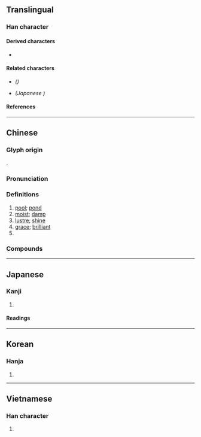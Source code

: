 {{also|泽}}
{{character info/new}}
==Translingual==
{{Han simplified forms|澤|沢|泽}}

===Han character===
{{Han char|rn=85|rad=水|as=13|sn=16|four=36141|canj=EWLJ|ids=⿰氵睪}}

====Derived characters====
* {{l|mul|[[䕪]], [[𫕵]]}}

====Related characters====
* {{l|mul|[[泽]]}} ''({{w|Simplified Chinese}})''
* {{l|mul|[[沢]]}} ''(Japanese {{w|shinjitai}})''

====References====
{{Han ref|kx=0652.440|dkj=18383|dj=1062.320|hdz=31757.010|uh=6FA4}}

----

==Chinese==
{{zh-forms|s=泽|alt=沢}}

===Glyph origin===
{{Han etym}}
{{Han compound|水|睪|c1=s|c2=p|t1=water|ls=psc}}.

===Pronunciation===
{{zh-pron
|m=zé
|c=zaak6
|h=pfs=chhe̍t
|md=dĕk
|mn=qz:tia̍k/tw,xm,zz:te̍k
|mn-t=zêg8
|w=5zaq,5zeq
|w_note=5zaq - vernacular (e.g. {{zh-l|*盛澤}}); 5zeq - literary
|mc=y
|oc=y
|cat=n,a,pn
}}

===Definitions===
{{zh-hanzi}}

# [[pool]]; [[pond]]
# [[moist]]; [[damp]]
# [[lustre]]; [[shine]]
# [[grace]]; [[brilliant]]
# {{surname|zh}}

===Compounds===
{{zh-der|一親芳澤|尺澤|彭澤|悅澤|先澤|凱澤|天澤|川澤|同袍同澤|三江七澤|惠澤|威澤|恩澤|德澤|彭澤宰|下澤|干澤|川澤納汙|光澤|下澤車|但澤|塗澤|仁澤|口澤|厚澤|漏澤園|沼澤|沮澤|渴澤|水澤|瀦澤|瑩澤|澤鹵|澤深恩重|潤澤|流風遺澤|湖澤|沛澤|教澤|流風餘澤|福澤|皋澤|手澤|澤蘭|白澤圖|白澤|教澤永懷|澤梁|洪澤湖|澤及枯骨|流澤|澤陂|澤瀉|澤國|澤及|澤人|涸澤而漁|滂澤|水鄉澤國|曼澤|沼澤土|施仁布澤|新澤西州|遺風餘澤|芳澤|遺澤|蘭澤|蔡澤看相|色澤|震澤|粉澤|草澤醫|肥澤|藪澤|美澤鑑人|被澤蒙庥|竭澤而漁|香澤|膏澤|袍澤|薌澤|金屬光澤|草澤|雨澤|雲夢大澤|脂澤|麗澤|澤林|雲夢澤}}

----

==Japanese==
{{ja-kanji forms|沢|澤}}

===Kanji===
{{ja-kanji|grade=|rs=水13|shin=沢}}

# {{rfdef|ja|sort=水13}}

====Readings====
{{ja-readings
|goon=じゃく
|kanon=たく
|kun=さわ-
}}

----

==Korean==

===Hanja===
{{ko-hanja|택}}

# {{rfdef|ko|sort=水13}}

----

==Vietnamese==

===Han character===
{{vi-readings|readings=trạch|rs=水13}}

# {{rfdef|vi|sort=水13}}